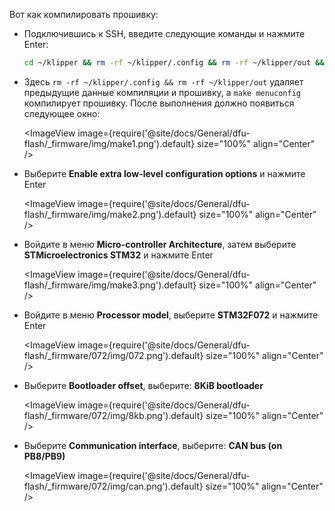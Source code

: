 Вот как компилировать прошивку:
* Подключившись к SSH, введите следующие команды и нажмите Enter:

    ```bash
    cd ~/klipper && rm -rf ~/klipper/.config && rm -rf ~/klipper/out && make menuconfig
    ```

* Здесь `rm -rf ~/klipper/.config && rm -rf ~/klipper/out` удаляет предыдущие данные компиляции и прошивку, а `make menuconfig` компилирует прошивку. После выполнения должно появиться следующее окно:

    <ImageView image={require('@site/docs/General/dfu-flash/_firmware/img/make1.png').default} size="100%" align="Center" />

* Выберите **Enable extra low-level configuration options** и нажмите Enter

    <ImageView image={require('@site/docs/General/dfu-flash/_firmware/img/make2.png').default} size="100%" align="Center" />

* Войдите в меню **Micro-controller Architecture**, затем выберите **STMicroelectronics STM32** и нажмите Enter

    <ImageView image={require('@site/docs/General/dfu-flash/_firmware/img/make3.png').default} size="100%" align="Center" />

* Войдите в меню **Processor model**, выберите **STM32F072** и нажмите Enter

    <ImageView image={require('@site/docs/General/dfu-flash/_firmware/072/img/072.png').default} size="100%" align="Center" />

* Выберите **Bootloader offset**, выберите: **8KiB bootloader**

    <ImageView image={require('@site/docs/General/dfu-flash/_firmware/072/img/8kb.png').default} size="100%" align="Center" />

* Выберите **Communication interface**, выберите: **CAN bus (on PB8/PB9)**

    <ImageView image={require('@site/docs/General/dfu-flash/_firmware/072/img/can.png').default} size="100%" align="Center" />